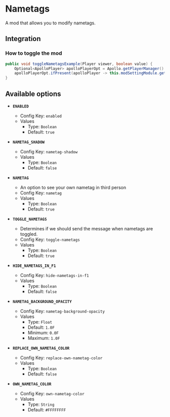 # Nametags

A mod that allows you to modify nametags.

## Integration

### How to toggle the mod

```java
public void toggleNametagsExample(Player viewer, boolean value) {
    Optional<ApolloPlayer> apolloPlayerOpt = Apollo.getPlayerManager().getPlayer(viewer.getUniqueId());
    apolloPlayerOpt.ifPresent(apolloPlayer -> this.modSettingModule.getOptions().set(apolloPlayer, ModNametag.ENABLED, value));
}
```

## Available options

- __`ENABLED`__
    - Config Key: `enabled`
    - Values
        - Type: `Boolean`
        - Default: `true`

- __`NAMETAG_SHADOW`__
    - Config Key: `nametag-shadow`
    - Values
        - Type: `Boolean`
        - Default: `false`

- __`NAMETAG`__
    - An option to see your own nametag in third person
    - Config Key: `nametag`
    - Values
        - Type: `Boolean`
        - Default: `true`

- __`TOGGLE_NAMETAGS`__
    - Determines if we should send the message when nametags are toggled.
    - Config Key: `toggle-nametags`
    - Values
        - Type: `Boolean`
        - Default: `true`

- __`HIDE_NAMETAGS_IN_F1`__
    - Config Key: `hide-nametags-in-f1`
    - Values
        - Type: `Boolean`
        - Default: `false`

- __`NAMETAG_BACKGROUND_OPACITY`__
    - Config Key: `nametag-background-opacity`
    - Values
        - Type: `Float`
        - Default: `1.0F`
        - Minimum: `0.0F`
        - Maximum: `1.0F`

- __`REPLACE_OWN_NAMETAG_COLOR`__
    - Config Key: `replace-own-nametag-color`
    - Values
        - Type: `Boolean`
        - Default: `false`

- __`OWN_NAMETAG_COLOR`__
    - Config Key: `own-nametag-color`
    - Values
        - Type: `String`
        - Default: `#FFFFFFFF`

